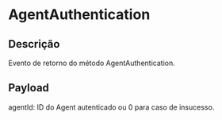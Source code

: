# AgentAuthentication

## Descrição

Evento de retorno do método AgentAuthentication.

## Payload

agentId: ID do Agent autenticado ou 0 para caso de insucesso.